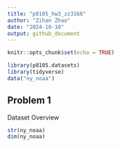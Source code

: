 ```yaml
---
title: "p8105_hw3_zz3166"
author: "Zihan Zhao"
date: "2024-10-10"
output: github_document
---
```


```r
knitr::opts_chunk$set(echo = TRUE)
```

```r
library(p8105.datasets)
library(tidyverse)
data("ny_noaa")
```

## Problem 1

Dataset Overview
```r
str(ny_noaa)
dim(ny_noaa)
```
























